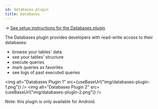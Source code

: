 ```yaml
---
id: databases-plugin
title: Databases
---
```


→ [See setup instructions for the Databases plugin](../setup/databases-plugin)

The Databases plugin provides developers with read-write access to their databases:
- browse your tables' data
- see your tables' structure
- execute queries
- mark queries as favorites
- see logs of past executed queries


<img alt="Databases Plugin 1" src={useBaseUrl("img/databases-plugin-1.png")} />
<img alt="Databases Plugin 2" src={useBaseUrl("img/databases-plugin-2.png")} />

Note: this plugin is only available for Android.
